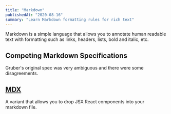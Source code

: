 ```yaml
---
title: "Markdown"
publishedAt: "2020-08-16"
summary: "Learn Markdown formatting rules for rich text"
---
```


Markdown is a simple language that allows you to annotate human readable text with formatting such as links, headers, lists, bold and italic, etc.

## Competing Markdown Specifications

Gruber's original spec was very ambiguous and there were some disagreements.

## [MDX](./MDX)

A variant that allows you to drop JSX React components into your markdown file.


<!--- © Aven LLC and Aven Contributors. Licensed under Creative Commons CC BY-NC-SA 4.0 https://creativecommons.org/licenses/by-nc-sa/4.0/ -->
